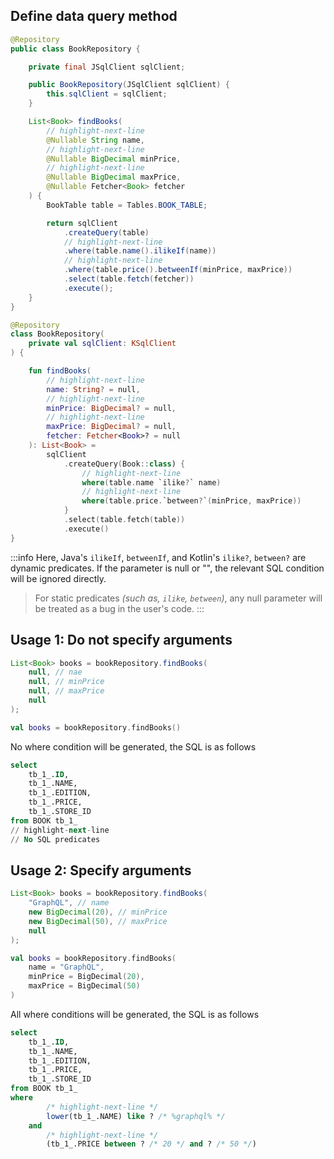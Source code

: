 
## Define data query method

<Tabs groupId="language">
<TabItem value="java" label="Java">

```java title="BookRepository.java" 
@Repository
public class BookRepository {

    private final JSqlClient sqlClient;

    public BookRepository(JSqlClient sqlClient) {
        this.sqlClient = sqlClient;
    }

    List<Book> findBooks(
        // highlight-next-line
        @Nullable String name, 
        // highlight-next-line
        @Nullable BigDecimal minPrice,
        // highlight-next-line  
        @Nullable BigDecimal maxPrice, 
        @Nullable Fetcher<Book> fetcher
    ) {  
        BookTable table = Tables.BOOK_TABLE;

        return sqlClient
            .createQuery(table)
            // highlight-next-line
            .where(table.name().ilikeIf(name)) 
            // highlight-next-line
            .where(table.price().betweenIf(minPrice, maxPrice)) 
            .select(table.fetch(fetcher))
            .execute();
    }
}
```

</TabItem>
<TabItem value="kotlin" label="Kotlin">

```kotlin title="BookRepository.kt" 
@Repository  
class BookRepository(
    private val sqlClient: KSqlClient
) {

    fun findBooks( 
        // highlight-next-line
        name: String? = null,
        // highlight-next-line
        minPrice: BigDecimal? = null, 
        // highlight-next-line
        maxPrice: BigDecimal? = null,
        fetcher: Fetcher<Book>? = null
    ): List<Book> =  
        sqlClient  
            .createQuery(Book::class) {
                // highlight-next-line
                where(table.name `ilike?` name) 
                // highlight-next-line 
                where(table.price.`between?`(minPrice, maxPrice)) 
            }
            .select(table.fetch(table))
            .execute() 
}
```

</TabItem> 
</Tabs>

:::info
Here, Java's `ilikeIf`, `betweenIf`, and Kotlin's `ilike?`, `between?` are dynamic predicates. 
If the parameter is null or "", the relevant SQL condition will be ignored directly.

> For static predicates *(such as, `ilike`, `between`)*, any null parameter will be treated as a bug in the user's code.
:::

## Usage 1: Do not specify arguments

<Tabs groupId="language">
<TabItem value="java" label="Java">

```java
List<Book> books = bookRepository.findBooks(
    null, // nae
    null, // minPrice
    null, // maxPrice
    null
);
```

</TabItem>
<TabItem value="kotlin" label="Kotlin">

```kotlin
val books = bookRepository.findBooks()
```

</TabItem>
</Tabs>

No where condition will be generated, the SQL is as follows

```sql
select
    tb_1_.ID,
    tb_1_.NAME,
    tb_1_.EDITION,
    tb_1_.PRICE,
    tb_1_.STORE_ID
from BOOK tb_1_
// highlight-next-line
// No SQL predicates
```

## Usage 2: Specify arguments

<Tabs groupId="language">
<TabItem value="java" label="Java">

```java
List<Book> books = bookRepository.findBooks(
    "GraphQL", // name
    new BigDecimal(20), // minPrice
    new BigDecimal(50), // maxPrice
    null
);
```

</TabItem>
<TabItem value="kotlin" label="Kotlin">

```kotlin
val books = bookRepository.findBooks(
    name = "GraphQL",
    minPrice = BigDecimal(20),
    maxPrice = BigDecimal(50)
)
```

</TabItem>
</Tabs>

All where conditions will be generated, the SQL is as follows

```sql
select
    tb_1_.ID,
    tb_1_.NAME,
    tb_1_.EDITION,
    tb_1_.PRICE,
    tb_1_.STORE_ID
from BOOK tb_1_
where
        /* highlight-next-line */
        lower(tb_1_.NAME) like ? /* %graphql% */
    and
        /* highlight-next-line */
        (tb_1_.PRICE between ? /* 20 */ and ? /* 50 */)
```